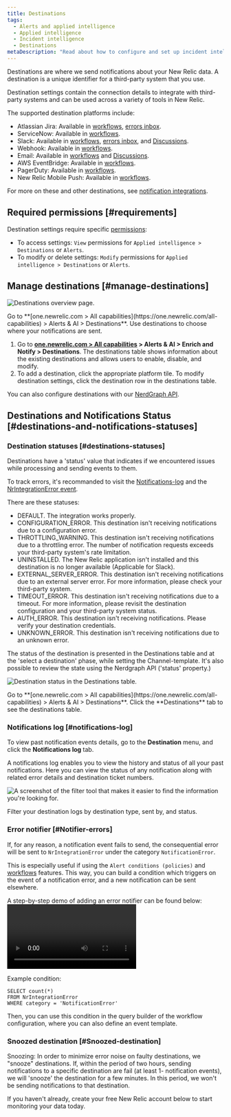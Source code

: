 ```yaml
---
title: Destinations
tags:
  - Alerts and applied intelligence
  - Applied intelligence
  - Incident intelligence
  - Destinations
metaDescription: "Read about how to configure and set up incident intelligence destinations."
---
```





Destinations are where we send notifications about your New Relic data. A destination is a unique identifier for a third-party system that you use.

Destination settings contain the connection details to integrate with third-party systems and can be used across a variety of tools in New Relic.

The supported destination platforms include:

* Atlassian Jira: Available in [workflows](/docs/alerts-applied-intelligence/applied-intelligence/incident-workflows/incident-workflows/), [errors inbox](/docs/errors-inbox/).
* ServiceNow: Available in [workflows](/docs/alerts-applied-intelligence/applied-intelligence/incident-workflows/incident-workflows/).
* Slack: Available in [workflows](/docs/alerts-applied-intelligence/applied-intelligence/incident-workflows/incident-workflows/), [errors inbox](/docs/errors-inbox/), and [Discussions](/docs/new-relic-solutions/new-relic-one/ui-data/collaborate/collaboration-slack-integration/).
* Webhook: Available in [workflows](/docs/alerts-applied-intelligence/applied-intelligence/incident-workflows/incident-workflows/).
* Email: Available in [workflows](/docs/alerts-applied-intelligence/applied-intelligence/incident-workflows/incident-workflows/) and [Discussions](/docs/new-relic-solutions/new-relic-one/ui-data/collaborate/collaborate-with-teammates/).
* AWS EventBridge: Available in [workflows](/docs/alerts-applied-intelligence/applied-intelligence/incident-workflows/incident-workflows/).
* PagerDuty: Available in [workflows](/docs/alerts-applied-intelligence/applied-intelligence/incident-workflows/incident-workflows/).
* New Relic Mobile Push: Available in [workflows](/docs/alerts-applied-intelligence/applied-intelligence/incident-workflows/incident-workflows/).

For more on these and other destinations, see [notification integrations](/docs/alerts-applied-intelligence/notifications/notification-integrations).


## Required permissions [#requirements]

Destination settings require specific [permissions](/docs/accounts/accounts-billing/new-relic-one-user-management/user-permissions):

* To access settings: `View` permissions for `Applied intelligence > Destinations` or `Alerts`.
* To modify or delete settings: `Modify` permissions for `Applied intelligence > Destinations` or `Alerts`.

## Manage destinations [#manage-destinations]

<img
  title="Destinations overview page"
  alt="Destinations overview page."
  src={accountsDestinationsOverview}
/>

<figcaption>
  Go to **[one.newrelic.com > All capabilities](https://one.newrelic.com/all-capabilities) > Alerts & AI > Destinations**. Use destinations to choose where your notifications are sent.
</figcaption>

1. Go to **[one.newrelic.com > All capabilities](https://one.newrelic.com/all-capabilities) > Alerts & AI > Enrich and Notify > Destinations**. The destinations table shows information about the existing destinations and allows users to enable, disable, and modify.
2. To add a destination, click the appropriate platform tile. To modify destination settings, click the destination row in the destinations table.

You can also configure destinations with our [NerdGraph API](/docs/apis/nerdgraph/examples/nerdgraph-api-notifications-destinations).

## Destinations and Notifications Status [#destinations-and-notifications-statuses]

### Destination statuses [#destinations-statuses]

Destinations have a 'status' value that indicates if we encountered issues while processing and sending events to them.

To track errors, it's recommanded to visit the [Notifications-log](/docs/alerts-applied-intelligence/notifications/notification-integrations/#notifications-log) and the [NrIntegrationError event](/docs/data-apis/ingest-apis/metric-api/troubleshoot-nrintegrationerror-events/#error-details).

There are these statuses:

* DEFAULT. The integration works properly.
* CONFIGURATION_ERROR. This destination isn't receiving notifications due to a configuration error. 
* THROTTLING_WARNING. This destination isn't receiving notifications due to a throttling error. The number of notification requests exceeds your third-party system's rate limitation.
* UNINSTALLED. The New Relic application isn't installed and this destination is no longer available (Applicable for Slack).
* EXTERNAL_SERVER_ERROR. This destination isn't receiving notifications due to an external server error. For more information, please check your third-party system.
* TIMEOUT_ERROR. This destination isn't receiving notifications due to a timeout. For more information, please revisit the destination configuration and your third-party system status.
* AUTH_ERROR. This destination isn't receiving notifications. Please verify your destination credentials.
* UNKNOWN_ERROR. This destination isn't receiving notifications due to an unknown error.

The status of the destination is presented in the Destinations table and at the 'select a destination' phase, while setting the Channel-template.
It's also possible to review the state using the Nerdgraph API ('status' property.)

<img
  title="Destination status in the Destinations table."
  alt="Destination status in the Destinations table."
  src={accountsDestinationsStatus}
/>

<figcaption>
  Go to **[one.newrelic.com > All capabilities](https://one.newrelic.com/all-capabilities) > Alerts & AI > Destinations**. Click the **Destinations** tab to see the destinations table.
</figcaption>

### Notifications log [#notifications-log]

To view past notification events details, go to the **Destination** menu, and click the **Notifications log** tab.

A notifications log enables you to view the history and status of all your past notifications. Here you can view the status of any notification along with related error details and destination ticket numbers.

<img
  title="The filter tool that makes it easier to find the information you're looking for."
  alt="A screenshot of the filter tool that makes it easier to find the information you're looking for."
  src={accountsFilterDestinations}
/>

<figcaption>
  Filter your destination logs by destination type, sent by, and status.
</figcaption>

### Error notifier [#Notifier-errors]

If, for any reason, a notification event fails to send, the consequential error will be sent to `NrIntegrationError` under the category `NotificationError`.

This is especially useful if using the `Alert conditions (policies)` and [workflows](/docs/alerts-applied-intelligence/applied-intelligence/incident-workflows/incident-workflows/) features. This way, you can build a condition which triggers on the event of a notification error, and a new notification can be sent elsewhere.

A step-by-step demo of adding an error notifier can be found below:
<Video
  type="wistia"
  id="b89ctyjolq"
/>

Example condition:

```
SELECT count(*)
FROM NrIntegrationError
WHERE category = 'NotificationError'
```

Then, you can use this condition in the query builder of the workflow configuration, where you can also define an event template.

### Snoozed destination [#Snoozed-destination]

Snoozing:
In order to minimize error noise on faulty destinations, we "snooze" destinations. If, within the period of two hours, sending notifications to a specific destination are fail (at least 1- notification events), we will 'snooze' the destination for a few minutes. In this period, we won't be sending notifications to that destination.

If you haven't already, create your free New Relic account below to start monitoring your data today.

<InlineSignup/>